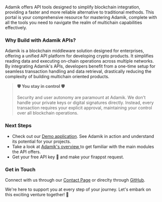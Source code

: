 
Adamik offers API tools designed to simplify blockchain integration, providing a faster and more reliable alternative to traditional methods. This portal is your comprehensive resource for mastering Adamik, complete with all the tools you need to navigate the realm of multichain capabilities effectively.

### Why Build with Adamik APIs?

Adamik is a blockchain middleware solution designed for enterprises, offering a unified API platform for developing crypto products. It simplifies reading data and executing on-chain operations across multiple networks. By integrating Adamik's APIs, developers benefit from a one-time setup for seamless transaction handling and data retrieval, drastically reducing the complexity of building multichain oriented products.

> **🛡 You stay  in control 🛡**
> 
> Security and user autonomy are paramount at Adamik. We don't handle your private keys or digital signatures directly. Instead, every transaction requires your explicit approval, maintaining your control over all blockchain operations.

### Next Steps

- Check out our [Demo application](https://adamik-client.vercel.app/). See Adamik in action and understand its potential for your projects.
- Take a look at [Adamik's overview ](overview) to get familiar with the main modules the API offers.
- Get your free API key 🔑 and make your firappst request.

### Get in Touch

Connect with us through our [Contact Page](TODO) or direclty through [GitHub](https://github.com/AdamikHQ).

We're here to support you at every step of your journey. Let's embark on this exciting venture together! 🚀
